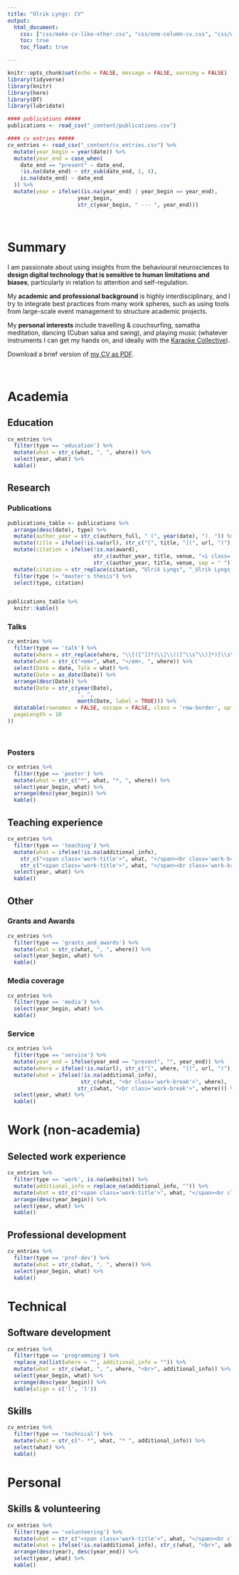 ```yaml
---
title: "Ulrik Lyngs: CV"
output:
  html_document:
    css: ["css/make-cv-like-other.css", "css/one-column-cv.css", "css/website-page.css", "css/style.css", "https://use.fontawesome.com/releases/v5.7.2/css/all.css"]
    toc: true
    toc_float: true

---
```



```r
knitr::opts_chunk$set(echo = FALSE, message = FALSE, warning = FALSE)
library(tidyverse)
library(knitr)
library(here)
library(DT)
library(lubridate)

#### publications #####
publications <- read_csv("_content/publications.csv")

#### cv entries #####
cv_entries <- read_csv("_content/cv_entries.csv") %>% 
  mutate(year_begin = year(date)) %>%
  mutate(year_end = case_when(
    date_end == "present" ~ date_end,
    !is.na(date_end) ~ str_sub(date_end, 1, 4),
    is.na(date_end) ~ date_end
  )) %>%
  mutate(year = ifelse((is.na(year_end) | year_begin == year_end),
                      year_begin,
                      str_c(year_begin, " --- ", year_end)))

```

<br>

# Summary

I am passionate about using insights from the behavioural neurosciences to **design digital technology that is sensitive to human limitations and biases**, particularly in relation to attention and self-regulation.

My **academic and professional background** is highly interdisciplinary, and I try to integrate best practices from many work spheres, such as using tools from large-scale event management to structure academic projects.

My **personal interests** include travelling & couchsurfing, samatha meditation, dancing (Cuban salsa and swing), and playing music (whatever instruments I can get my hands on, and ideally with the [Karaoke Collective](https://karaokecollective.com)).

Download a brief version of [my CV as PDF](https://github.com/ulyngs/pagedown-cv/raw/master/_pdfs/lyngs_cv_2019_june.pdf).

<br>

# Academia
## Education {.education .nohead}
```r
cv_entries %>% 
  filter(type == 'education') %>% 
  mutate(what = str_c(what, ", ", where)) %>% 
  select(year, what) %>% 
  kable()
```

## Research {.tabset .output-header}
### Publications {.nohead .publications}
```r
publications_table <- publications %>%
  arrange(desc(date), type) %>%
  mutate(author_year = str_c(authors_full, " (", year(date), "). ")) %>%
  mutate(title = ifelse(!is.na(url), str_c("[", title, "](", url, ")"), title)) %>% #turn title into link
  mutate(citation = ifelse(!is.na(award),
                           str_c(author_year, title, venue, "<i class='fas fa-award'></i><em>", award, "</em>", sep = " "),
                           str_c(author_year, title, venue, sep = " "))) %>%
  mutate(citation = str_replace(citation, "Ulrik Lyngs", "_Ulrik Lyngs_")) %>%  # make my name italicised
  filter(type != "master's thesis") %>%
  select(type, citation)


publications_table %>%
  knitr::kable()

```

### Talks {}
```r
cv_entries %>% 
  filter(type == 'talk') %>% 
  mutate(where = str_replace(where, "\\[([^]]*)\\]\\(([^\\s^\\)]*)[\\s\\)]", "<a href='\\2'>\\1</a>")) %>% 
  mutate(what = str_c("<em>", what, "</em>, ", where)) %>% 
  select(Date = date, Talk = what) %>% 
  mutate(Date = as_date(Date)) %>% 
  arrange(desc(Date)) %>% 
  mutate(Date = str_c(year(Date),
                      ", ",
                      month(Date, label = TRUE))) %>% 
  datatable(rownames = FALSE, escape = FALSE, class = 'row-border', options = list(
  pageLength = 10
))

  
```

### Posters {.nohead .posters}
```r
cv_entries %>% 
  filter(type == 'poster') %>%
  mutate(what = str_c("*", what, "*, ", where)) %>% 
  select(year_begin, what) %>% 
  arrange(desc(year_begin)) %>% 
  kable()
```

## Teaching experience {.teaching .service .nohead}
```r
cv_entries %>% 
  filter(type == 'teaching') %>% 
  mutate(what = ifelse(!is.na(additional_info), 
    str_c("<span class='work-title'>", what, "</span><br class='work-break'>", where, "<br>", additional_info),
    str_c("<span class='work-title'>", what, "</span><br class='work-break'>", where))) %>% 
  select(year, what) %>% 
  kable()
```

## Other {.tabset .output-header}
### Grants and Awards {.grants .nohead}
```r
cv_entries %>% 
  filter(type == 'grants_and_awards') %>% 
  mutate(what = str_c(what, ", ", where)) %>% 
  select(year_begin, what) %>% 
  kable()

```


### Media coverage {.media .nohead}
```r
cv_entries %>% 
  filter(type == 'media') %>%
  select(year_begin, what) %>% 
  kable()
```

### Service {.service .nohead}
```r
cv_entries %>% 
  filter(type == 'service') %>% 
  mutate(year_end = ifelse(year_end == "present", "", year_end)) %>%
  mutate(where = ifelse(!is.na(url), str_c("[", where, "](", url, ")"), where)) %>% 
  mutate(what = ifelse(!is.na(additional_info),
                       str_c(what, "<br class='work-break'>", where),
                      str_c(what, "<br class='work-break'>", where))) %>% 
  select(year, what) %>% 
  kable()

```


# Work (non-academia)
## Selected work experience {.work .nohead .vertical-top}
```r
cv_entries %>% 
  filter(type == 'work', is.na(website)) %>% 
  mutate(additional_info = replace_na(additional_info, "")) %>% 
  mutate(what = str_c("<span class='work-title'>", what, "</span><br class='work-break'>", where, "<br>", additional_info)) %>% 
  arrange(desc(year_begin)) %>% 
  select(year, what) %>% 
  kable()
```

## Professional development {.prof-dev .nohead}
```r
cv_entries %>% 
  filter(type == 'prof-dev') %>% 
  mutate(what = str_c(what, ", ", where)) %>% 
  select(year_begin, what) %>% 
  kable()
```

# Technical
## Software development {.cv-table .nohead .vertical-top}
```r
cv_entries %>% 
  filter(type == 'programming') %>% 
  replace_na(list(where = "", additional_info = "")) %>% 
  mutate(what = str_c(what, ", ", where, "<br>", additional_info)) %>% 
  select(year_begin, what) %>% 
  arrange(desc(year_begin)) %>% 
  kable(align = c('l', 'l'))
```

## Skills {.technical .nohead}
```r
cv_entries %>% 
  filter(type == 'technical') %>% 
  mutate(what = str_c("- *", what, "* ", additional_info)) %>% 
  select(what) %>% 
  kable()
```


# Personal
## Skills & volunteering {.personal .service .nohead}
```r
cv_entries %>%
  filter(type == 'volunteering') %>%
  mutate(what = str_c("<span class='work-title'>", what, "</span><br class='work-break'>", where)) %>%
  mutate(what = ifelse(!is.na(additional_info), str_c(what, "<br>", additional_info), what)) %>%
  arrange(desc(year), desc(year_end)) %>%
  select(year, what) %>%
  kable()
```


